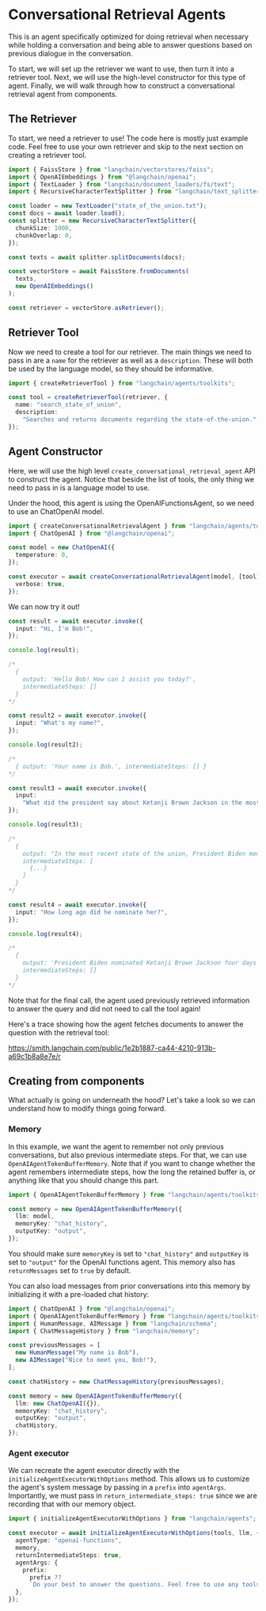 
# Conversational Retrieval Agents

This is an agent specifically optimized for doing retrieval when necessary while holding a conversation and being able
to answer questions based on previous dialogue in the conversation.

To start, we will set up the retriever we want to use, then turn it into a retriever tool. Next, we will use the high-level constructor for this type of agent.
Finally, we will walk through how to construct a conversational retrieval agent from components.

## The Retriever

To start, we need a retriever to use! The code here is mostly just example code. Feel free to use your own retriever and skip to the next section on creating a retriever tool.

```typescript
import { FaissStore } from "langchain/vectorstores/faiss";
import { OpenAIEmbeddings } from "@langchain/openai";
import { TextLoader } from "langchain/document_loaders/fs/text";
import { RecursiveCharacterTextSplitter } from "langchain/text_splitter";

const loader = new TextLoader("state_of_the_union.txt");
const docs = await loader.load();
const splitter = new RecursiveCharacterTextSplitter({
  chunkSize: 1000,
  chunkOverlap: 0,
});

const texts = await splitter.splitDocuments(docs);

const vectorStore = await FaissStore.fromDocuments(
  texts,
  new OpenAIEmbeddings()
);

const retriever = vectorStore.asRetriever();
```

## Retriever Tool

Now we need to create a tool for our retriever. The main things we need to pass in are a `name` for the retriever as well as a `description`. These will both be used by the language model, so they should be informative.

```typescript
import { createRetrieverTool } from "langchain/agents/toolkits";

const tool = createRetrieverTool(retriever, {
  name: "search_state_of_union",
  description:
    "Searches and returns documents regarding the state-of-the-union.",
});
```

## Agent Constructor

Here, we will use the high level `create_conversational_retrieval_agent` API to construct the agent.
Notice that beside the list of tools, the only thing we need to pass in is a language model to use.

Under the hood, this agent is using the OpenAIFunctionsAgent, so we need to use an ChatOpenAI model.

```typescript
import { createConversationalRetrievalAgent } from "langchain/agents/toolkits";
import { ChatOpenAI } from "@langchain/openai";

const model = new ChatOpenAI({
  temperature: 0,
});

const executor = await createConversationalRetrievalAgent(model, [tool], {
  verbose: true,
});
```

We can now try it out!

```typescript
const result = await executor.invoke({
  input: "Hi, I'm Bob!",
});

console.log(result);

/*
  {
    output: 'Hello Bob! How can I assist you today?',
    intermediateSteps: []
  }
*/

const result2 = await executor.invoke({
  input: "What's my name?",
});

console.log(result2);

/*
  { output: 'Your name is Bob.', intermediateSteps: [] }
*/

const result3 = await executor.invoke({
  input:
    "What did the president say about Ketanji Brown Jackson in the most recent state of the union?",
});

console.log(result3);

/*
  {
    output: "In the most recent state of the union, President Biden mentioned Ketanji Brown Jackson. He nominated her as a Circuit Court of Appeals judge and described her as one of the nation's top legal minds who will continue Justice Breyer's legacy of excellence. He mentioned that she has received a broad range of support, including from the Fraternal Order of Police and former judges appointed by Democrats and Republicans.",
    intermediateSteps: [
      {...}
    ]
  }
*/

const result4 = await executor.invoke({
  input: "How long ago did he nominate her?",
});

console.log(result4);

/*
  {
    output: 'President Biden nominated Ketanji Brown Jackson four days before the most recent state of the union address.',
    intermediateSteps: []
  }
*/
```

Note that for the final call, the agent used previously retrieved information to answer the query and did not need to call the tool again!

Here's a trace showing how the agent fetches documents to answer the question with the retrieval tool:

https://smith.langchain.com/public/1e2b1887-ca44-4210-913b-a69c1b8a8e7e/r

## Creating from components

What actually is going on underneath the hood? Let's take a look so we can understand how to modify things going forward.

### Memory

In this example, we want the agent to remember not only previous conversations, but also previous intermediate steps.
For that, we can use `OpenAIAgentTokenBufferMemory`. Note that if you want to change whether the agent remembers intermediate steps,
how the long the retained buffer is, or anything like that you should change this part.

```typescript
import { OpenAIAgentTokenBufferMemory } from "langchain/agents/toolkits";

const memory = new OpenAIAgentTokenBufferMemory({
  llm: model,
  memoryKey: "chat_history",
  outputKey: "output",
});
```

You should make sure `memoryKey` is set to `"chat_history"` and `outputKey` is set to `"output"` for the OpenAI functions agent.
This memory also has `returnMessages` set to `true` by default.

You can also load messages from prior conversations into this memory by initializing it with a pre-loaded chat history:

```typescript
import { ChatOpenAI } from "@langchain/openai";
import { OpenAIAgentTokenBufferMemory } from "langchain/agents/toolkits";
import { HumanMessage, AIMessage } from "langchain/schema";
import { ChatMessageHistory } from "langchain/memory";

const previousMessages = [
  new HumanMessage("My name is Bob"),
  new AIMessage("Nice to meet you, Bob!"),
];

const chatHistory = new ChatMessageHistory(previousMessages);

const memory = new OpenAIAgentTokenBufferMemory({
  llm: new ChatOpenAI({}),
  memoryKey: "chat_history",
  outputKey: "output",
  chatHistory,
});
```

### Agent executor

We can recreate the agent executor directly with the `initializeAgentExecutorWithOptions` method.
This allows us to customize the agent's system message by passing in a `prefix` into `agentArgs`.
Importantly, we must pass in `return_intermediate_steps: true` since we are recording that with our memory object.

```typescript
import { initializeAgentExecutorWithOptions } from "langchain/agents";

const executor = await initializeAgentExecutorWithOptions(tools, llm, {
  agentType: "openai-functions",
  memory,
  returnIntermediateSteps: true,
  agentArgs: {
    prefix:
      prefix ??
      `Do your best to answer the questions. Feel free to use any tools available to look up relevant information, only if necessary.`,
  },
});
```
